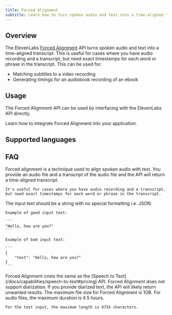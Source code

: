 ```yaml
---
title: Forced Alignment
subtitle: Learn how to turn spoken audio and text into a time-aligned transcript with ElevenLabs.
---
```


## Overview

The ElevenLabs [Forced Alignment](/docs/api-reference/forced-alignment) API turns spoken audio and text into a time-aligned transcript. This is useful for cases where you have audio recording and a transcript, but need exact timestamps for each word or phrase in the transcript. This can be used for:

- Matching subtitles to a video recording
- Generating timings for an audiobook recording of an ebook

## Usage

The Forced Alignment API can be used by interfacing with the ElevenLabs API directly.

<CardGroup cols={1}>
  <Card title="Developer quickstart" icon="duotone book-sparkles" href="/docs/quickstart">
    Learn how to integrate Forced Alignment into your application.
  </Card>
</CardGroup>

## Supported languages

<Markdown src="/snippets/v2-model-languages.mdx" />

## FAQ

<AccordionGroup>
  <Accordion title="What is forced alignment?">
    Forced alignment is a technique used to align spoken audio with text. You provide an audio file and a transcript of the audio file and the API will return a time-aligned transcript.

    It's useful for cases where you have audio recording and a transcript, but need exact timestamps for each word or phrase in the transcript.

  </Accordion>
  <Accordion title="What text input formats are supported?">
    The input text should be a string with no special formatting i.e. JSON.

    Example of good input text:

    ```
    "Hello, how are you?"
    ```

    Example of bad input text:

    ```
    {
        "text": "Hello, how are you?"
    }
    ```

  </Accordion>
  <Accordion title="How much does Forced Alignment cost?">
    Forced Alignment costs the same as the [Speech to Text](/docs/capabilities/speech-to-text#pricing) API.
  </Accordion>
  <Accordion title="Does Forced Alignment support diarization?">
    Forced Alignment does not support diarization. If you provide diarized text, the API will likely return unwanted results.
  </Accordion>
  <Accordion title="What is the maximum audio file size for Forced Alignment?">
    The maximum file size for Forced Alignment is 1GB.
  </Accordion>
  <Accordion title="What is the maximum duration for a Forced Alignment input file?">
    For audio files, the maximum duration is 4.5 hours.

    For the text input, the maximum length is 675k characters.

  </Accordion>
</AccordionGroup>
